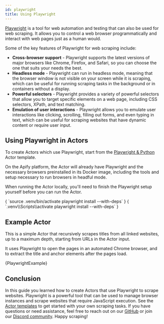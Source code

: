 ```yaml
---
id: playwright
title: Using Playwright
---
```




[Playwright](https://playwright.dev) is a tool for web automation and testing that can also be used for web scraping. It allows you to control a web browser programmatically and interact with web pages just as a human would.

Some of the key features of Playwright for web scraping include:

- **Cross-browser support** - Playwright supports the latest versions of major browsers like Chrome, Firefox, and Safari, so you can choose the one that suits your needs the best.
- **Headless mode** - Playwright can run in headless mode, meaning that the browser window is not visible on your screen while it is scraping, which can be useful for running scraping tasks in the background or in containers without a display.
- **Powerful selectors** - Playwright provides a variety of powerful selectors that allow you to target specific elements on a web page, including CSS selectors, XPath, and text matching.
- **Emulation of user interactions** - Playwright allows you to emulate user interactions like clicking, scrolling, filling out forms, and even typing in text, which can be useful for scraping websites that have dynamic content or require user input.

## Using Playwright in Actors

To create Actors which use Playwright, start from the [Playwright & Python](https://apify.com/templates/categories/python) Actor template.

On the Apify platform, the Actor will already have Playwright and the necessary browsers preinstalled in its Docker image, including the tools and setup necessary to run browsers in headful mode.

When running the Actor locally, you'll need to finish the Playwright setup yourself before you can run the Actor.

<Tabs groupId="operating-systems">
    <TabItem value="unix" label="Linux / macOS" default>
        <CodeBlock language="bash">{
`source .venv/bin/activate
playwright install --with-deps`
        }</CodeBlock>
    </TabItem>
    <TabItem value="win" label="Windows">
        <CodeBlock language="powershell">{
`.venv\\Scripts\\activate
playwright install --with-deps`
        }</CodeBlock>
    </TabItem>
</Tabs>

## Example Actor

This is a simple Actor that recursively scrapes titles from all linked websites, up to a maximum depth, starting from URLs in the Actor input.

It uses Playwright to open the pages in an automated Chrome browser, and to extract the title and anchor elements after the pages load.

<CodeBlock className="language-python">
    {PlaywrightExample}
</CodeBlock>

## Conclusion

In this guide you learned how to create Actors that use Playwright to scrape websites. Playwright is a powerful tool that can be used to manage browser instances and scrape websites that require JavaScript execution. See the [Actor templates](https://apify.com/templates/categories/python) to get started with your own scraping tasks. If you have questions or need assistance, feel free to reach out on our [GitHub](https://github.com/apify/apify-sdk-python) or join our [Discord community](https://discord.com/invite/jyEM2PRvMU). Happy scraping!

